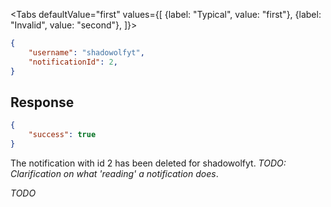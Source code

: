 <Tabs
    defaultValue="first"
    values={[
        {label: "Typical", value: "first"},
        {label: "Invalid", value: "second"},
    ]}>
<TabItem value="first">

```json
{
    "username": "shadowolfyt",
    "notificationId": 2,
}
```

## Response

```json
{
    "success": true
}
```

The notification with id 2 has been deleted for shadowolfyt. *TODO:
Clarification on what 'reading' a notification does*.

</TabItem>
<TabItem value="second">

*TODO*

</TabItem>
</Tabs>
